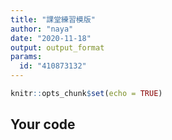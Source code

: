 ```yaml
---
title: "課堂練習模版"
author: "naya"
date: "2020-11-18"
output: output_format
params:
  id: "410873132"
---
```


```r
knitr::opts_chunk$set(echo = TRUE)
```

## Your code

```r

```

